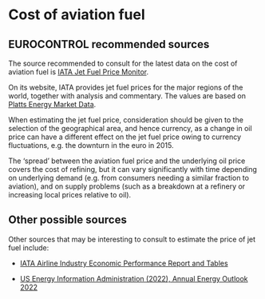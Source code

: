 # Cost of aviation fuel {#sec-cost-of-aviation-fuel}

## EUROCONTROL recommended sources

The source recommended to consult for the latest data on the cost of aviation 
fuel is [IATA Jet Fuel Price Monitor](https://eurocontrol.sharepoint.com/sites/ECTL-Business_Cases/Shared Documents/Standard_Inputs/1. NEW_2022/Values/Cost of aviation fuel/IATA Jet Fuel Price Monitor).

On its website, IATA provides jet fuel prices for the major regions of the world,
together with analysis and commentary. The values are based on [Platts Energy Market Data](http://www.platts.com/).

When estimating the jet fuel price, consideration should be given to the selection of the geographical area, and hence currency, as a change in oil price can have a different effect on the jet fuel price owing to currency fluctuations, e.g. the downturn in the euro in 2015.

The ‘spread’ between the aviation fuel price and the underlying oil price covers the cost of refining, but it can vary significantly with time depending on underlying demand (e.g. from consumers needing a similar fraction to aviation), and on supply problems (such as a breakdown at a refinery or increasing local prices relative to oil).

## Other possible sources

Other sources that may be interesting to consult to estimate the price of jet fuel include:

* [IATA Airline Industry Economic Performance Report and Tables](https://www.iata.org/en/publications/economics/?Search=&EconomicsL1=149&EconomicsL2=150#searchForm)

* [US Energy Information Administration (2022), Annual Energy Outlook 2022](http://www.eia.gov/forecasts/aeo/)


